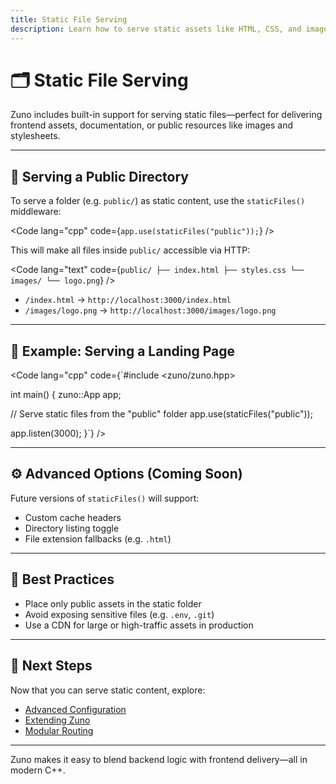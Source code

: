 ```yaml
---
title: Static File Serving
description: Learn how to serve static assets like HTML, CSS, and images using Zuno's middleware.
---
```


# 🗂️ Static File Serving

Zuno includes built-in support for serving static files—perfect for delivering frontend assets, documentation, or public resources like images and stylesheets.

---

## 📁 Serving a Public Directory

To serve a folder (e.g. `public/`) as static content, use the `staticFiles()` middleware:

<Code
  lang="cpp"
  code={`app.use(staticFiles("public"));`}
/>

This will make all files inside `public/` accessible via HTTP:

<Code
  lang="text"
  code={`public/
├── index.html
├── styles.css
└── images/
    └── logo.png`}
/>

- `/index.html` → `http://localhost:3000/index.html`
- `/images/logo.png` → `http://localhost:3000/images/logo.png`

---

## 🧪 Example: Serving a Landing Page

<Code
  lang="cpp"
  code={`#include &lt;zuno/zuno.hpp&gt;

int main() {
  zuno::App app;

  // Serve static files from the "public" folder
  app.use(staticFiles("public"));

  app.listen(3000);
}`}
/>

---

## ⚙️ Advanced Options (Coming Soon)

Future versions of `staticFiles()` will support:

- Custom cache headers
- Directory listing toggle
- File extension fallbacks (e.g. `.html`)

---

## 🧭 Best Practices

- Place only public assets in the static folder
- Avoid exposing sensitive files (e.g. `.env`, `.git`)
- Use a CDN for large or high-traffic assets in production

---

## 🧭 Next Steps

Now that you can serve static content, explore:

- [Advanced Configuration](/reference/advanced-config)
- [Extending Zuno](/reference/extending-zuno)
- [Modular Routing](/guide/routing)

---

Zuno makes it easy to blend backend logic with frontend delivery—all in modern C++.
